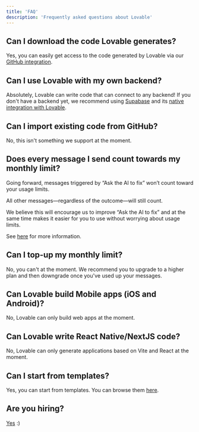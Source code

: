 ```yaml
---
title: 'FAQ'
description: 'Frequently asked questions about Lovable'
---
```


## Can I download the code Lovable generates?

Yes, you can easily get access to the code generated by Lovable via our [GitHub integration](/integrations/git-integration).

## Can I use Lovable with my own backend?

Absolutely, Lovable can write code that can connect to any backend! If you don't have a backend yet, we recommend using [Supabase](https://supabase.com/) and its [native integration with Lovable](integrations/supabase).

## Can I import existing code from GitHub?

No, this isn't something we support at the moment.

## Does every message I send count towards my monthly limit?

Going forward, messages triggered by “Ask the AI to fix” won’t count toward your usage limits.

All other messages—regardless of the outcome—will still count.

We believe this will encourage us to improve “Ask the AI to fix” and at the same time makes it easier for you to use without worrying about usage limits.

See [here](/user-guides/messaging-limits) for more information.

## Can I top-up my monthly limit?

No, you can't at the moment. We recommend you to upgrade to a higher plan and then downgrade once you've used up your messages.

## Can Lovable build Mobile apps (iOS and Android)?

No, Lovable can only build web apps at the moment.

## Can Lovable write React Native/NextJS code?

No, Lovable can only generate applications based on Vite and React at the moment.

## Can I start from templates?

Yes, you can start from templates. You can browse them [here](https://lovable.dev/templates).

## Are you hiring?

[Yes](https://lovable.dev/careers) :)